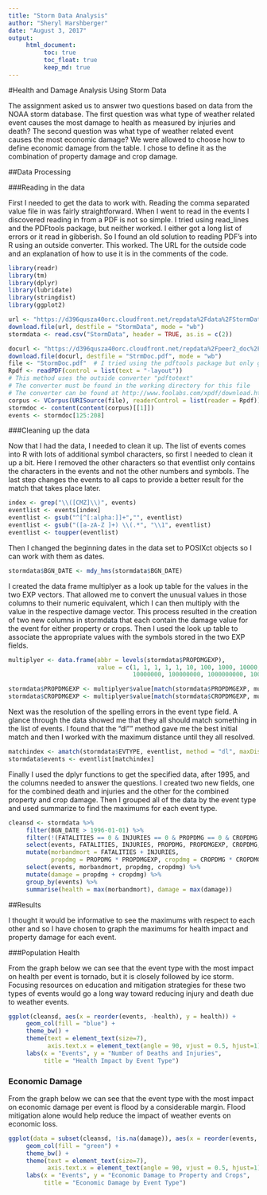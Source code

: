 ```yaml
---
title: "Storm Data Analysis"
author: "Sheryl Harshberger"
date: "August 3, 2017"
output: 
     html_document:
          toc: true
          toc_float: true
          keep_md: true
---
```


#Health and Damage Analysis Using Storm Data  

The assignment asked us to answer two questions based on data from the NOAA storm database.  The first question was what type of weather related event causes the most damage to health as measured by injuries and death?  The second question was what type of weather related event causes the most economic damage?  We were allowed to choose how to define economic damage from the table.  I chose to define it as the combination of property damage and crop damage.  

##Data Processing

###Reading in the data  

First I needed to get the data to work with.  Reading the comma separated value file in was fairly straightforward.  When I went to read in the events I discovered reading in from a PDF is not so simple.  I tried using read_lines and the PDFtools package, but neither worked.  I either got a long list of errors or it read in gibberish.  So I found an old solution to reading PDF's into R using an outside converter.  This worked.  The URL for the outside code and an explanation of how to use it is in the comments of the code.

```r
library(readr)
library(tm)
library(dplyr)
library(lubridate)
library(stringdist)
library(ggplot2)
```

```r
url <- "https://d396qusza40orc.cloudfront.net/repdata%2Fdata%2FStormData.csv.bz2"
download.file(url, destfile = "StormData", mode = "wb")
stormdata <- read.csv("StormData", header = TRUE, as.is = c(2))

docurl <- "https://d396qusza40orc.cloudfront.net/repdata%2Fpeer2_doc%2Fpd01016005curr.pdf"
download.file(docurl, destfile = "StrmDoc.pdf", mode = "wb")
file <- "StormDoc.pdf"  # I tried using the pdftools package but only got gibberish
Rpdf <- readPDF(control = list(text = "-layout"))
# This method uses the outside converter "pdftotext"
# The converter must be found in the working directory for this file
# The converter can be found at http://www.foolabs.com/xpdf/download.html
corpus <- VCorpus(URISource(file), readerControl = list(reader = Rpdf))
stormdoc <- content(content(corpus)[[1]])
events <- stormdoc[125:208]
```

###Cleaning up the data  

Now that I had the data, I needed to clean it up.  The list of events comes into R with lots of additional symbol characters, so first I needed to clean it up a bit.  Here I removed the other characters so that eventlist only contains the characters in the events and not the other numbers and symbols.  The last step changes the events to all caps to provide a better result for the match that takes place later.  

```r
index <- grep("\\([CMZ]\\)", events)
eventlist <- events[index]
eventlist <- gsub("^[^[:alpha:]]+","", eventlist)
eventlist <- gsub("([a-zA-Z ]+) \\(.*", "\\1", eventlist)
eventlist <- toupper(eventlist)
```

Then I changed the beginning dates in the data set to POSIXct objects so I can work with them as dates. 
```r
stormdata$BGN_DATE <- mdy_hms(stormdata$BGN_DATE)
```

I created the data frame multiplyer as a look up table for the values in the two EXP vectors.  That allowed me to convert the unusual values in those columns to their numeric equivalent, which I can then multiply with the value in the respective damage vector.  This process resulted in the creation of two new columns in stormdata that each contain the damage value for the event for either property or crops.  Then I used the look up table to associate the appropriate values with the symbols stored in the two EXP fields.  

```r
multiplyer <- data.frame(abbr = levels(stormdata$PROPDMGEXP), 
                         value = c(1, 1, 1, 1, 1, 10, 100, 1000, 10000, 100000, 1000000,
                                   10000000, 100000000, 1000000000, 100, 100, 1000, 1000000, 1000000))

stormdata$PROPDMGEXP <- multiplyer$value[match(stormdata$PROPDMGEXP, multiplyer$abbr)]
stormdata$CROPDMGEXP <- multiplyer$value[match(stormdata$CROPDMGEXP, multiplyer$abbr)]
```

Next was the resolution of the spelling errors in the event type field.  A glance through the data showed me that they all should match something in the list of events. I found that the "dl"" method gave me the best initial match and then I worked with the maximum distance until they all resolved.  

```r
matchindex <- amatch(stormdata$EVTYPE, eventlist, method = "dl", maxDist = 20)
stormdata$events <- eventlist[matchindex]
```

Finally I used the dplyr functions to get the specified data, after 1995, and the columns needed to answer the questions.  I created two new fields, one for the combined death and injuries and the other for the combined property and crop damage.  Then I grouped all of the data by the event type and used summarize to find the maximums for each event type.

```r
cleansd <- stormdata %>%
     filter(BGN_DATE > 1996-01-01) %>%
     filter(!(FATALITIES == 0 & INJURIES == 0 & PROPDMG == 0 & CROPDMG == 0)) %>%
     select(events, FATALITIES, INJURIES, PROPDMG, PROPDMGEXP, CROPDMG, CROPDMGEXP) %>%
     mutate(morbandmort = FATALITIES + INJURIES, 
            propdmg = PROPDMG * PROPDMGEXP, cropdmg = CROPDMG * CROPDMGEXP) %>%
     select(events, morbandmort, propdmg, cropdmg) %>%
     mutate(damage = propdmg + cropdmg) %>%
     group_by(events) %>%
     summarise(health = max(morbandmort), damage = max(damage))
```

##Results  

I thought it would be informative to see the maximums with respect to each other and so I have chosen to graph the maximums for health impact and property damage for each event.

###Population Health

From the graph below we can see that the event type with the most impact on health per event is tornado, but it is closely followed by ice storm.  Focusing resources on education and mitigation strategies for these two types of events would go a long way toward reducing injury and death due to weather events.

```r
ggplot(cleansd, aes(x = reorder(events, -health), y = health)) +
     geom_col(fill = "blue") +
     theme_bw() +
     theme(text = element_text(size=7), 
           axis.text.x = element_text(angle = 90, vjust = 0.5, hjust=1)) +
     labs(x = "Events", y = "Number of Deaths and Injuries", 
          title = "Health Impact by Event Type")

```

### Economic Damage

From the graph below we can see that the event type with the most impact on economic damage per event is flood by a considerable margin.  Flood mitigation alone would help reduce the impact of weather events on economic loss.

```r

ggplot(data = subset(cleansd, !is.na(damage)), aes(x = reorder(events, -damage), y = damage)) +
     geom_col(fill = "green") +
     theme_bw() +
     theme(text = element_text(size=7), 
           axis.text.x = element_text(angle = 90, vjust = 0.5, hjust=1)) +
     labs(x = "Events", y = "Economic Damage to Property and Crops", 
          title = "Economic Damage by Event Type")

```